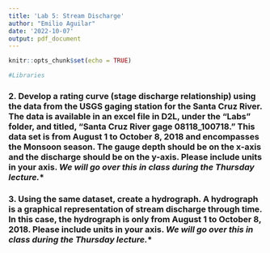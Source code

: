 ```yaml
---
title: 'Lab 5: Stream Discharge'
author: "Emilio Aguilar"
date: '2022-10-07'
output: pdf_document
---
```


```r
knitr::opts_chunk$set(echo = TRUE)

#Libraries

```


### 2. Develop a rating curve (stage discharge relationship) using the data from the USGS gaging station for the Santa Cruz River. The data is available in an excel file in D2L, under the “Labs” folder, and titled, “Santa Cruz River gage 08118_100718.” This data set is from August 1 to October 8, 2018 and encompasses the Monsoon season. The gauge depth should be on the x-axis and the discharge should be on the y-axis. Please include units in your axis. ***We will go over this in class during the Thursday lecture.****

### 3. Using the same dataset, create a hydrograph. A hydrograph is a graphical representation of stream discharge through time. In this case, the hydrograph is only from August 1 to October 8, 2018. Please include units in your axis. ***We will go over this in class during the Thursday lecture.****

